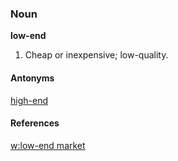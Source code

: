 ===Noun===
'''low-end'''
#Cheap or inexpensive; low-quality.
====Antonyms====
[[high-end]]
====References====
[[w:low-end market]]